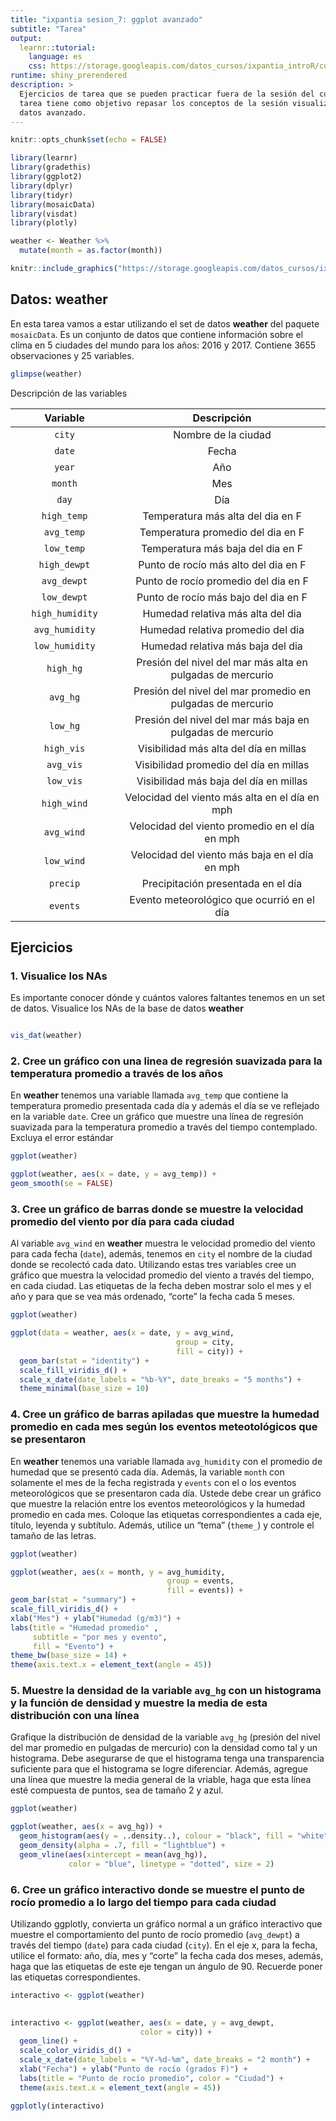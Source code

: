 ```yaml
---
title: "ixpantia sesion_7: ggplot avanzado"
subtitle: "Tarea"
output: 
  learnr::tutorial:
    language: es
    css: https://storage.googleapis.com/datos_cursos/ixpantia_introR/custom_css.css
runtime: shiny_prerendered
description: >
  Ejercicios de tarea que se pueden practicar fuera de la sesión del curso. Esta
  tarea tiene como objetivo repasar los conceptos de la sesión visualización de
  datos avanzado.
---
```


<style>
@import url('https://fonts.googleapis.com/css2?family=Roboto+Mono&family=Roboto+Slab&family=Source+Sans+Pro:wght@300;400&display=swap');

@import url('https://fonts.googleapis.com/css2?family=Lato&display=swap');
</style> 

```r
knitr::opts_chunk$set(echo = FALSE)

library(learnr)
library(gradethis)
library(ggplot2)
library(dplyr)
library(tidyr)
library(mosaicData)
library(visdat)
library(plotly)

weather <- Weather %>% 
  mutate(month = as.factor(month))
```

```r
knitr::include_graphics("https://storage.googleapis.com/datos_cursos/ixpantia_introR/ixpantia_logo.png")  
```

## Datos: **weather**

En esta tarea vamos a estar utilizando el set de datos **weather** del paquete `mosaicData`. Es un conjunto de datos que contiene información sobre el clima en 5 ciudades del mundo para los años: 2016 y 2017. Contiene 3655 observaciones y 25 variables.  

```r
glimpse(weather)
```

Descripción de las variables 

| Variable   | Descripción           |
|:----------:|:---------------------:|
| `city`     | Nombre de la ciudad |
| `date`  | Fecha |
| `year` | Año |
| `month` | Mes |
| `day` | Día |
| `high_temp` | Temperatura más alta del dia en F  |
| `avg_temp` | Temperatura promedio del dia en F  |
| `low_temp` | Temperatura más baja del dia en F  |
| `high_dewpt` | Punto de rocío más alto del dia en F  |
| `avg_dewpt` | Punto de rocío promedio del dia en F |
| `low_dewpt` | Punto de rocío más bajo del dia en F |
| `high_humidity` | Humedad relativa más alta del dia |
| `avg_humidity` | Humedad relativa promedio del dia |
| `low_humidity` | Humedad relativa más baja del dia |
| `high_hg` | Presión del nivel del mar más alta en pulgadas de mercurio |
| `avg_hg` | Presión del nivel del mar promedio en pulgadas de mercurio |
| `low_hg` | Presión del nivel del mar más baja en pulgadas de mercurio |
| `high_vis` | Visibilidad más alta del día en millas |
| `avg_vis` | Visibilidad promedio del día en millas |
| `low_vis` | Visibilidad más baja del día en millas |
| `high_wind` | Velocidad del viento más alta en el día en mph |
| `avg_wind` | Velocidad del viento promedio en el día en mph |
| `low_wind` | Velocidad del viento más baja en el día en mph
| `precip` | Precipitación presentada en el día |
| `events` | Evento meteorológico que ocurrió en el día |

## Ejercicios 


### 1. Visualice los NAs

Es importante conocer dónde y cuántos valores faltantes tenemos en un set de datos. Visualice los NAs de la base de datos **weather**
```r

```

```r
vis_dat(weather)
```

### 2. Cree un gráfico con una linea de regresión suavizada para la temperatura promedio a través de los años 
 
En **weather** tenemos una variable llamada `avg_temp` que contiene la temperatura promedio presentada cada día y además el día se ve reflejado en la variable `date`. Cree un gráfico que muestre una línea de regresión suavizada para la temperatura promedio a través del tiempo contemplado. Excluya el error estándar
```r
ggplot(weather)

```

```r
ggplot(weather, aes(x = date, y = avg_temp)) +
geom_smooth(se = FALSE)
```


### 3. Cree un gráfico de barras donde se muestre la velocidad promedio del viento por día para cada ciudad 

Al variable `avg_wind` en **weather** muestra le velocidad promedio del viento para cada fecha (`date`), además, tenemos en `city` el nombre de la ciudad donde se recolectó cada dato. Utilizando estas tres variables cree un gráfico que muestra la velocidad promedio del viento a través del tiempo, en cada ciudad. Las etiquetas de la fecha deben mostrar solo el mes y el año y para que se vea más ordenado, "corte" la fecha cada 5 meses.

```r
ggplot(weather)

```

```r
ggplot(data = weather, aes(x = date, y = avg_wind, 
                                     group = city,
                                     fill = city)) +
  geom_bar(stat = "identity") +
  scale_fill_viridis_d() +
  scale_x_date(date_labels = "%b-%Y", date_breaks = "5 months") +
  theme_minimal(base_size = 10)
```


### 4. Cree un gráfico de barras apiladas que muestre la humedad promedio en cada mes según los eventos meteotológicos que se presentaron

En **weather** tenemos una variable llamada `avg_humidity` con el promedio de humedad que se presentó cada día. Además, la variable `month` con solamente el mes de la fecha registrada y `events` con el o los eventos meteorológicos que se presentaron cada día. Ustede debe crear un gráfico que muestre la relación entre los eventos meteorológicos y la humedad promedio en cada mes. Coloque las etiquetas correspondientes a cada eje, título, leyenda y subtítulo. Además, utilice un "tema" (`theme_`) y controle el tamaño de las letras.

```r
ggplot(weather)

```

```r
ggplot(weather, aes(x = month, y = avg_humidity, 
                                   group = events,
                                   fill = events)) +
geom_bar(stat = "summary") +
scale_fill_viridis_d() +
xlab("Mes") + ylab("Humedad (g/m3)") +
labs(title = "Humedad promedio" ,
     subtitle = "por mes y evento", 
     fill = "Evento") +
theme_bw(base_size = 14) +
theme(axis.text.x = element_text(angle = 45))
```


### 5. Muestre la densidad de la variable `avg_hg` con un histograma y la función de densidad y muestre la media de esta distribución con una línea

Grafique la distribución de densidad de la variable `avg_hg` (presión del nivel del mar promedio en pulgadas de mercurio) con la densidad como tal y un histograma. Debe asegurarse de que el histograma tenga una transparencia suficiente para que el histograma se logre diferenciar. Además, agregue una línea que muestre la media general de la vriable, haga que esta línea esté compuesta de puntos, sea de tamaño 2 y azul. 

```r
ggplot(weather)

```

```r
ggplot(weather, aes(x = avg_hg)) +
  geom_histogram(aes(y = ..density..), colour = "black", fill = "white") +
  geom_density(alpha = .7, fill = "lightblue") +
  geom_vline(aes(xintercept = mean(avg_hg)),
             color = "blue", linetype = "dotted", size = 2)
```


### 6. Cree un gráfico interactivo donde se muestre el punto de rocío promedio a lo largo del tiempo para cada ciudad 

Utilizando ggplotly, convierta un gráfico normal a un gráfico interactivo que muestre el comportamiento del punto de rocío promedio (`avg_dewpt`) a través del tiempo (`date`) para cada ciudad (`city`). En el eje x, para la fecha, utilice el formato: año, día, mes y "corte" la fecha cada dos meses, además, haga que las etiquetas de este eje tengan un ángulo de 90. Recuerde poner las etiquetas correspondientes.

```r
interactivo <- ggplot(weather)
                      
```

```r
interactivo <- ggplot(weather, aes(x = date, y = avg_dewpt, 
                             color = city)) +
  geom_line() +
  scale_color_viridis_d() +
  scale_x_date(date_labels = "%Y-%d-%m", date_breaks = "2 month") +
  xlab("Fecha") + ylab("Punto de rocío (grados F)") +
  labs(title = "Punto de rocío promedio", color = "Ciudad") +
  theme(axis.text.x = element_text(angle = 45))

ggplotly(interactivo)
```

